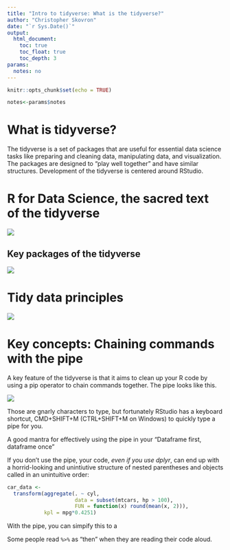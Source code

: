 ```yaml
---
title: "Intro to tidyverse: What is the tidyverse?"
author: "Christopher Skovron"
date: "`r Sys.Date()`"
output: 
  html_document:
    toc: true
    toc_float: true
    toc_depth: 3
params:
  notes: no
---
```



```r
knitr::opts_chunk$set(echo = TRUE)
```

```r
notes<-params$notes
```

# What is tidyverse?

The tidyverse is a set of packages that are useful for essential data science tasks like preparing and cleaning data, manipulating data, and visualization. The packages are designed to "play well together" and have similar structures. Development of the tidyverse is centered around RStudio.


# R for Data Science, the sacred text of the tidyverse 

![](../images/R4dsCover.png)


## Key packages of the tidyverse
![](../images/hexes.jpg)




# Tidy data principles 

![](../images/data-science-explore.png)





# Key concepts: Chaining commands with the pipe 

A key feature of the tidyverse is that it aims to clean up your R code by using a pip operator to chain commands together. The pipe looks like this.

![](../images/magrittr.png)

Those are gnarly characters to type, but fortunately RStudio has a keyboard shortcut, CMD+SHIFT+M (CTRL+SHIFT+M on Windows) to quickly type a pipe for you. 

A good mantra for effectively using the pipe in your
"Dataframe first, dataframe once"

If you don't use the pipe, your code, *even if you use dplyr*, can end up with a horrid-looking and unintiutive structure of nested parentheses and objects called in an unintuitive order:

```r
car_data <- 
  transform(aggregate(. ~ cyl, 
                      data = subset(mtcars, hp > 100), 
                      FUN = function(x) round(mean(x, 2))), 
            kpl = mpg*0.4251)
```

With the pipe, you can simpify this to a 


Some people read ` %>% ` as "then" when they are reading their code aloud. 


